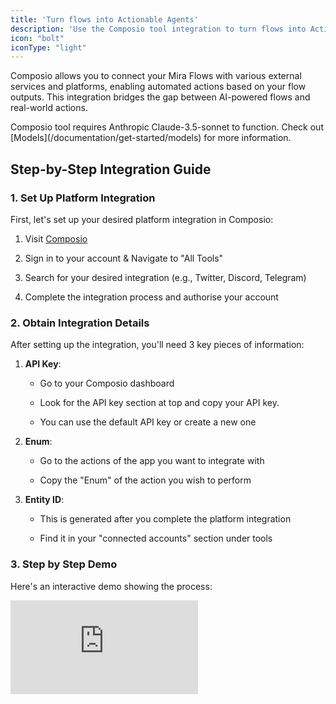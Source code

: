 ```yaml
---
title: 'Turn flows into Actionable Agents'
description: 'Use the Composio tool integration to turn flows into Actionalble Agents'
icon: "bolt"
iconType: "light"
---
```


Composio allows you to connect your Mira Flows with various external services and platforms, enabling automated actions based on your flow outputs. This integration bridges the gap between AI-powered flows and real-world actions.

<Warning>
  Composio tool requires Anthropic Claude-3.5-sonnet to function. Check out [Models](/documentation/get-started/models) for more information.
</Warning>

## Step-by-Step Integration Guide

### 1. Set Up Platform Integration

First, let's set up your desired platform integration in Composio:

1. Visit [Composio](https://composio.dev/)

2. Sign in to your account & Navigate to "All Tools"

3. Search for your desired integration (e.g., Twitter, Discord, Telegram)

4. Complete the integration process and authorise your account

### 2. Obtain Integration Details

After setting up the integration, you'll need 3 key pieces of information:

1. **API Key**:

   * Go to your Composio dashboard

   * Look for the API key section at top and copy your API key.

   * You can use the default API key or create a new one

2. **Enum**:

   * Go to the actions of the app you want to integrate with&#x20;

   * Copy the "Enum" of the action you wish to perform

3. **Entity ID**:

   * This is generated after you complete the platform integration

   * Find it in your "connected accounts" section under tools

### 3. Step by Step Demo

Here's an interactive demo showing the process:

<Frame>
  <iframe
    src="https://app.supademo.com/embed/cm4vmuwe20ewnvlry0qep5yql?embed_v=2"
    loading="lazy"
    title="Composio Demo"
    allow="clipboard-write"
    frameborder="0"
    webkitallowfullscreen="true"
    mozallowfullscreen="true"
    allowfullscreen
    style={{
width: '100%',
height: '600px',
border: 'none'
}}
  />
</Frame>

## Code Implementation

### ComposioConfig Attributes

| Attribute          | Description                                                       | Required |
| ------------------ | ----------------------------------------------------------------- | -------- |
| COMPOSIO\_API\_KEY | Your Composio authentication key                                  | Yes      |
| ACTION             | Platform-specific action (e.g., "TWITTER\_POST", "DISCORD\_SEND") | Yes      |
| TASK               | Natural language description including `{content}` placeholder    | Yes      |
| ENTITY\_ID         | Platform-specific entity identifier                               | Yes      |

### Code Example

```python
from mira_sdk import MiraClient, Flow, ComposioConfig

# Initialize Mira client with your API key
client = MiraClient(config={"API_KEY": "YOUR_MIRA_API_KEY"})

# Get your exisitng flow
version = "1.0.0"
input_data = {"key": "value"}

# If no version is provided, latest version is used by default
if version:
    flow = f"author/your-flow-name/{version}"
else:
    flow = "author/your-flow-name"

# Set up your flow's input parameters
input_dict = {
    "input": "value"
}

# Execute flow with Composio integration
# The flow's output will automatically replace {content} in the TASK
response = client.flow.execute(
    flow,
    input_dict,
    ComposioConfig(
        COMPOSIO_API_KEY="YOUR_COMPOSIO_API_KEY",
        ACTION="ENUM",  # This is the Enum e.g., "TWITTER_POST", "DISCORD_SEND"
        TASK="Describe your task in natural language - {content}",  # {content} is required and gets replaced with flow output
        ENTITY_ID="YOUR_ENTITY_ID"  # Platform-specific identifier
    )
)
```

### What Not to Do

1. Don't forget `{content}` in TASK:

```python
# ❌ Incorrect - missing {content}
TASK="Post this message"

# ✅ Correct
TASK="Post this message: {content}"
```

1. Don't modify the `{content}` placeholder:

```python
# ❌ Incorrect
TASK="Send {message}"
TASK="Post {text}"

# ✅ Correct
TASK="Send {content}"
```

1. Don't use multiple `{content}` placeholders:

```python
# ❌ Incorrect
TASK="Post {content} and then {content}"

# ✅ Correct
TASK="Post {content}"
```